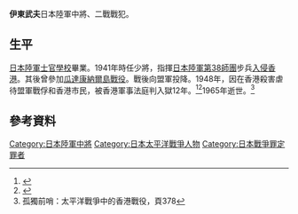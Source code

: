 {{Infobox military person
|name=伊東武夫
|image=Ito Takeo.jpg
|image_size=180
|caption=
|nickname=
|allegiance={{flag|Empire of Japan}}
|branch={{army|Empire of Japan}}
|serviceyears=
|rank=中將
|commands=[[第38師團_(日本陸軍)|第38師團 (日本陸軍)]]
|unit=
|battles=
{{plainlist|
*[[中國抗日戰爭|侵華戰爭]]
*[[第二次世界大戰|第二次世界大戰]]
}}
|awards=
|laterwork=
}}
'''伊東武夫'''{{BD|1889年||1965年}}日本陸軍中將、二戰戰犯。

==生平==
[[陸軍士官學校_(日本)|日本陸軍士官學校]]畢業。1941年時任少將，指揮[[第38師團_(日本陸軍)|日本陸軍第38師團]]步兵[[香港保衞戰|入侵香港]]。其後曾參加[[瓜達康納爾島戰役|瓜達康納爾島戰役]]。戰後向盟軍投降。1948年，因在香港殺害虐待盟軍戰俘和香港市民，被香港軍事法庭判入獄12年。<ref name="Linton2013">{{cite book|author=Suzannah Linton|title=Hong Kong's War Crimes Trials|url=https://books.google.com.hk/books?id=uVCwAAAAQBAJ&pg=PA99&dq=%22Ito+Takeo%22&hl=zh-TW&sa=X&ved=0ahUKEwjZuKn6xYLSAhVEqJQKHUu_DzEQ6AEIMTAD#v=onepage&q=%22Ito%20Takeo%22&f=false|date=26 September 2013|publisher=OUP Oxford|isbn=978-0-19-964328-8|pages=99–|access-date=2017-02-11|archive-date=2020-04-03|archive-url=https://web.archive.org/web/20200403195538/https://books.google.com.hk/books?id=uVCwAAAAQBAJ&pg=PA99&dq=%22Ito+Takeo%22&hl=zh-TW&sa=X&ved=0ahUKEwjZuKn6xYLSAhVEqJQKHUu_DzEQ6AEIMTAD#v=onepage&q=%22Ito%20Takeo%22&f=false|dead-url=no}}</ref><ref>{{cite news|title=前哨之外：再聽不見 妻子的聲音 沒入日軍槍聲的香港 一個失去妻子的軍人|url=http://news.chilin.hk/hk/?job=body&sec=eJxb7rAucaPvkWcAExIEnw%3D%3D&page=13&path=Q29udGVudF9Db2x1bW4uY2ZtP0NoYW5uZWw9dngwMDEmUGF0aD0xMDEwMDU2NTMwOTMvdngwMDFhLmNmbQ%3D%3D&pic=big&date=20160809|work=Ming Pao|date=2016-08-09|accessdate=2017-02-11|archive-date=2020-04-03|archive-url=https://web.archive.org/web/20200403195544/http://news.chilin.hk/hk/?job=body&sec=eJxb7rAucaPvkWcAExIEnw%3D%3D&page=13&path=Q29udGVudF9Db2x1bW4uY2ZtP0NoYW5uZWw9dngwMDEmUGF0aD0xMDEwMDU2NTMwOTMvdngwMDFhLmNmbQ%3D%3D&pic=big&date=20160809|dead-url=no}}</ref>1965年逝世。<ref name=孤獨前哨>孤獨前哨：太平洋戰爭中的香港戰役，頁378</ref>

== 參考資料 ==
{{refbegin}}
[[Category:日本陸軍中將|Category:日本陸軍中將]]
[[Category:日本太平洋戰爭人物|Category:日本太平洋戰爭人物]]
[[Category:日本戰爭罪定罪者|Category:日本戰爭罪定罪者]]
